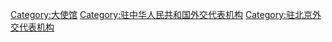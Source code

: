 {{Commonscat|Embassies in Beijing}}

[[Category:大使馆|Category:大使馆]]
[[Category:驻中华人民共和国外交代表机构|Category:驻中华人民共和国外交代表机构]]
[[Category:驻北京外交代表机构|Category:驻北京外交代表机构]]